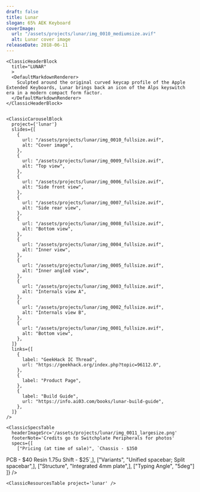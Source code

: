```yaml
---
draft: false
title: Lunar
slogan: 65% AEK Keyboard
coverImage:
  url: "/assets/projects/lunar/img_0010_mediumsize.avif"
  alt: Lunar cover image
releaseDate: 2018-06-11
---
```


<DefaultLayout title={frontmatter.title}>

  <ClassicBlurredHeader src={frontmatter.coverImage.url} />

  <div class="container mx-auto">

    <ClassicHeaderBlock 
      title="LUNAR"
      >
      <DefaultMarkdownRenderer>
        Sculpted around the original curved keycap profile of the Apple Extended Keyboards, Lunar brings back an icon of the Alps keyswitch era in a modern compact form factor.
      </DefaultMarkdownRenderer>
    </ClassicHeaderBlock>


    <ClassicCarouselBlock 
      project={'lunar'} 
      slides={[
        {
          url: "/assets/projects/lunar/img_0010_fullsize.avif",
          alt: "Cover image",
        },
        {
          url: "/assets/projects/lunar/img_0009_fullsize.avif",
          alt: "Top view",
        },
        {
          url: "/assets/projects/lunar/img_0006_fullsize.avif",
          alt: "Side front view",
        },
        {
          url: "/assets/projects/lunar/img_0007_fullsize.avif",
          alt: "Side rear view",
        },
        {
          url: "/assets/projects/lunar/img_0008_fullsize.avif",
          alt: "Bottom view",
        },
        {
          url: "/assets/projects/lunar/img_0004_fullsize.avif",
          alt: "Inner view",
        },
        {
          url: "/assets/projects/lunar/img_0005_fullsize.avif",
          alt: "Inner angled view",
        },
        {
          url: "/assets/projects/lunar/img_0003_fullsize.avif",
          alt: "Internals view A",
        },
        {
          url: "/assets/projects/lunar/img_0002_fullsize.avif",
          alt: "Internals view B",
        },
        {
          url: "/assets/projects/lunar/img_0001_fullsize.avif",
          alt: "Bottom view",
        },
      ]} 
      links={[
        {
          label: "GeekHack IC Thread",
          url: "https://geekhack.org/index.php?topic=96112.0",
        },
        {
          label: "Product Page",
        },
        {
          label: "Build Guide",
          url: "https://info.ai03.com/books/lunar-build-guide",
        },
      ]}
    />

    <ClassicSpecsTable 
      headerImageSrc='/assets/projects/lunar/img_0011_largesize.png' 
      footerNote='Credits go to Switchplate Peripherals for photos'
      specs={[
        ["Pricing (at time of sale)", `Chassis - $350
PCB - $40
Resin 1.75u Shift - $25`,],
        ["Variants", "Unified spacebar; Split spacebar",],
        ["Structure", "Integrated 4mm plate",],
        ["Typing Angle", "5deg"]
    ]} />

    <ClassicResourcesTable project='lunar' />

  </div>

</DefaultLayout>